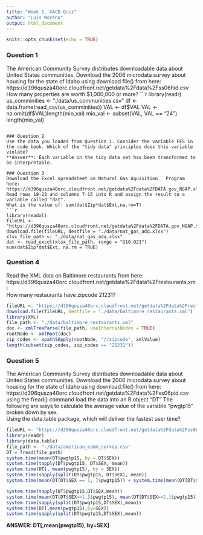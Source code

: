 ```yaml
---
title: "Week 1. GACD Quiz"
author: "Luis Moreno"
output: html_document
---
```


```r
knitr::opts_chunk$set(echo = TRUE)
```

### Question 1  

The American Community Survey distributes downloadable data about United States communities. Download the 2006 microdata survey about housing for the state of Idaho using download.file() from here:   https://d396qusza40orc.cloudfront.net/getdata%2Fdata%2Fss06hid.csv  
How many properties are worth $1,000,000 or more?  
```r
library(readr)
us_comminities <- "./data/us_communities.csv"
df <- data.frame(read_csv(us_comminities))
VAL <- df$VAL
VAL <- na.omit(df$VAL)length(mio_val)
mio_val <- subset(VAL, VAL == "24")
length(mio_val)
```

### Question 2  
Use the data you loaded from Question 1. Consider the variable FES in the code book. Which of the "tidy data" principles does this variable violate?   
**Answer**: Each variable in the tidy data set has been transformed to be interpretable.  

### Question 3  
Download the Excel spreadsheet on Natural Gas Aquisition   Program here: https://d396qusza40orc.cloudfront.net/getdata%2Fdata%2FDATA.gov_NGAP.xlsx  
Read rows 18-23 and columns 7-15 into R and assign the result to a variable called "dat".    
What is the value of: sum(dat$Zip*dat$Ext,na.rm=T)  
```r
library(readxl)
fileURL <- "https://d396qusza40orc.cloudfront.net/getdata%2Fdata%2FDATA.gov_NGAP.xlsx"
download.file(fileURL, destfile = "./data/nat_gas_adq.xlsx")
xlsx_file_path <- "./data/nat_gas_adq.xlsx"
dat <- read_excel(xlsx_file_path, range = "G18:O23")
sum(dat$Zip*dat$Ext, na.rm = TRUE)
```

### Question 4   
Read the XML data on Baltimore restaurants from here:   https://d396qusza40orc.cloudfront.net/getdata%2Fdata%2Frestaurants.xml  
How many restaurants have zipcode 21231?  
```r
fileURL <- "https://d396qusza40orc.cloudfront.net/getdata%2Fdata%2Frestaurants.xml"
download.file(fileURL, destfile = "./data/baltimore_restaurants.xml")
library(XML)
file_path <- "./data/baltimore_restaurants.xml"
doc <- xmlTreeParse(file_path, useInternalNodes = TRUE)
rootNode <- xmlRoot(doc)
zip_codes <- xpathSApply(rootNode, "//zipcode", xmlValue)
length(subset(zip_codes, zip_codes == "21231"))
```

### Question 5  
The American Community Survey distributes downloadable data about United States communities. Download the 2006 microdata survey about housing for the state of Idaho using download.file() from here:  
https://d396qusza40orc.cloudfront.net/getdata%2Fdata%2Fss06pid.csv  
using the fread() command load the data into an R object "DT" The following are ways to calculate the average value of the variable "pwgtp15" broken down by sex.  
Using the data.table package, which will deliver the fastest user time?    

```r
fileURL <- "https://d396qusza40orc.cloudfront.net/getdata%2Fdata%2Fss06pid.csv"
library(readr)
library(data.table)
file_path <- "./data/american_comm_survey.csv"
DT = fread(file_path)
system.time(mean(DT$pwgtp15, by = DT$SEX))
system.time(tapply(DT$pwgtp15, DT$SEX, mean))
system.time(DT[, mean(pwgtp15), by = SEX])
system.time(sapply(split(DT$pwgtp15, DT$SEX), mean))
system.time(mean(DT[DT$SEX == 1, ]$pwgtp15)) + system.time(mean(DT[DT$SEX == 2, ]$pwgtp15))

system.time(tapply(DT$pwgtp15,DT$SEX,mean))
system.time(mean(DT[DT$SEX==1,]$pwgtp15), mean(DT[DT$SEX==2,]$pwgtp15))
system.time(sapply(split(DT$pwgtp15,DT$SEX),mean))
system.time(DT[,mean(pwgtp15),by=SEX])
system.time(sapply(split(DT$pwgtp15,DT$SEX),mean))
```
**ANSWER: DT[,mean(pwgtp15), by=SEX]** 